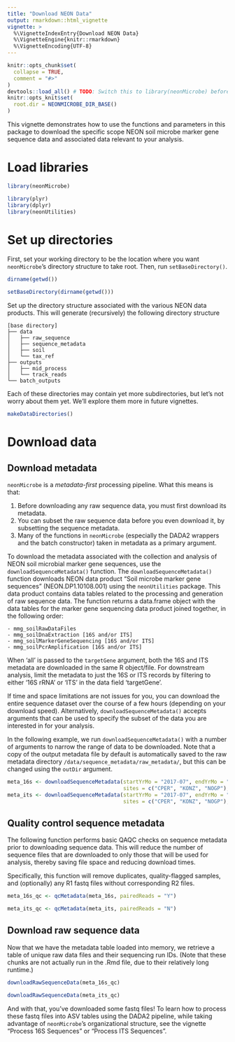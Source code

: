 ```yaml
---
title: "Download NEON Data"
output: rmarkdown::html_vignette
vignette: >
  %\VignetteIndexEntry{Download NEON Data}
  %\VignetteEngine{knitr::rmarkdown}
  %\VignetteEncoding{UTF-8}
---
```


```r
knitr::opts_chunk$set(
  collapse = TRUE,
  comment = "#>"
)
devtools::load_all() # TODO: Switch this to library(neonMicrobe) before publishing
knitr::opts_knit$set(
  root.dir = NEONMICROBE_DIR_BASE()
)
```


This vignette demonstrates how to use the functions and parameters in this package to download the specific scope NEON soil microbe marker gene sequence data and associated data relevant to your analysis. 

# Load libraries

```r
library(neonMicrobe)
```

```r
library(plyr)
library(dplyr)
library(neonUtilities)
```


# Set up directories

First, set your working directory to be the location where you want `neonMicrobe`'s directory structure to take root. Then, run `setBaseDirectory()`.

```r
dirname(getwd())
```

```r
setBaseDirectory(dirname(getwd()))
```

Set up the directory structure associated with the various NEON data products. This will generate (recursively) the following directory structure

```
[base directory]
├── data
│   ├── raw_sequence
│   ├── sequence_metadata
│   ├── soil
│   └── tax_ref
├── outputs
│   ├── mid_process
│   └── track_reads
└── batch_outputs
```

Each of these directories may contain yet more subdirectories, but let's not worry about them yet. We'll explore them more in future vignettes.

```r
makeDataDirectories()
```

# Download data

## Download metadata

`neonMicrobe` is a *metadata-first* processing pipeline. What this means is that:

1. Before downloading any raw sequence data, you must first download its metadata.
2. You can subset the raw sequence data before you even download it, by subsetting the sequence metadata.
3. Many of the functions in `neonMicrobe` (especially the DADA2 wrappers and the batch constructor) taken in metadata as a primary argument.

To download the metadata associated with the collection and analysis of NEON soil microbial marker gene sequences, use the `downloadSequenceMetadata()` function. The `downloadSequenceMetadata()` function downloads NEON data product "Soil microbe marker gene sequences" (NEON.DP1.10108.001) using the `neonUtilities` package. This data product contains data tables related to the processing and generation of raw sequence data. The function returns a data.frame object with the data tables for the marker gene sequencing data product joined together, in the following order:

    - mmg_soilRawDataFiles
    - mmg_soilDnaExtraction [16S and/or ITS]
    - mmg_soilMarkerGeneSequencing [16S and/or ITS]
    - mmg_soilPcrAmplification [16S and/or ITS]

When 'all' is passed to the `targetGene` argument, both the 16S and ITS metadata are downloaded in the same R object/file. For downstream analysis, limit the metadata to just the 16S or ITS records by filtering to either '16S rRNA' or 'ITS' in the data field 'targetGene'.

If time and space limitations are not issues for you, you can download the entire sequence dataset over the course of a few hours (depending on your download speed). Alternatively, `downloadSequenceMetadata()` accepts arguments that can be used to specify the subset of the data you are interested in for your analysis.

In the following example, we run `downloadSequenceMetadata()` with a number of arguments to narrow the range of data to be downloaded. Note that a copy of the output metadata file by default is automatically saved to the raw metadata directory `/data/sequence_metadata/raw_metadata/`, but this can be changed using the `outDir` argument.

```r
meta_16s <- downloadSequenceMetadata(startYrMo = "2017-07", endYrMo = "2017-07", 
                                     sites = c("CPER", "KONZ", "NOGP"), targetGene = "16S")
meta_its <- downloadSequenceMetadata(startYrMo = "2017-07", endYrMo = "2017-07", 
                                     sites = c("CPER", "KONZ", "NOGP"), targetGene = "ITS")
```

## Quality control sequence metadata

The following function performs basic QAQC checks on sequence metadata prior to downloading sequence data. This will reduce the number of sequence files that are downloaded to only those that will be used for analysis, thereby saving file space and reducing download times.

Specifically, this function will remove duplicates, quality-flagged samples, and (optionally) any R1 fastq files without corresponding R2 files.

```r
meta_16s_qc <- qcMetadata(meta_16s, pairedReads = "Y")
```

```r
meta_its_qc <- qcMetadata(meta_its, pairedReads = "N")
```


## Download raw sequence data

Now that we have the metadata table loaded into memory, we retrieve a table of unique raw data files and their sequencing run IDs. (Note that these chunks are not actually run in the .Rmd file, due to their relatively long runtime.)

```r
downloadRawSequenceData(meta_16s_qc)
```

```r
downloadRawSequenceData(meta_its_qc)
```

And with that, you've downloaded some fastq files! To learn how to process these fastq files into ASV tables using the DADA2 pipeline, while taking advantage of `neonMicrobe`'s organizational structure, see the vignette "Process 16S Sequences" or "Process ITS Sequences".

